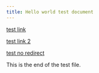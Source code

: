 ```yaml
---
title: Hello world test document
---
```


[test link](/before-rewrite)

[test link 2](/test-external/terraform)

[test no redirect](/no-redirect)

This is the end of the test file.